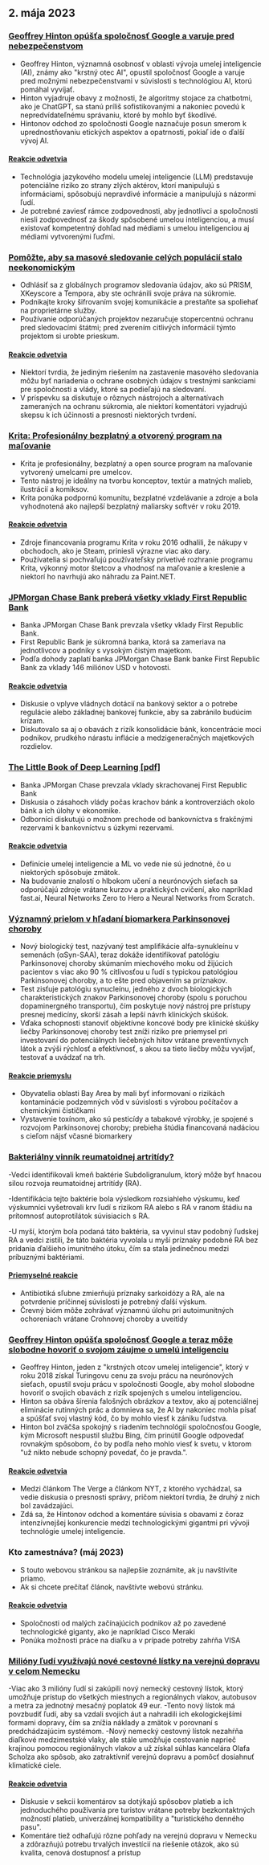 

<CallToAction />

<Steps>

## 2. mája 2023

### [Geoffrey Hinton opúšťa spoločnosť Google a varuje pred nebezpečenstvom](https://www.nytimes.com/2023/05/01/technology/ai-google-chatbot-engineer-quits-hinton.html)

- Geoffrey Hinton, významná osobnosť v oblasti vývoja umelej inteligencie (AI), známy ako "krstný otec AI", opustil spoločnosť Google a varuje pred možnými nebezpečenstvami v súvislosti s technológiou AI, ktorú pomáhal vyvíjať.
- Hinton vyjadruje obavy z možnosti, že algoritmy stojace za chatbotmi, ako je ChatGPT, sa stanú príliš sofistikovanými a nakoniec povedú k nepredvídateľnému správaniu, ktoré by mohlo byť škodlivé.
- Hintonov odchod zo spoločnosti Google naznačuje posun smerom k uprednostňovaniu etických aspektov a opatrnosti, pokiaľ ide o ďalší vývoj AI.

#### [Reakcie odvetvia](http://news.ycombinator.com/item?id=35771104)

- Technológia jazykového modelu umelej inteligencie (LLM) predstavuje potenciálne riziko zo strany zlých aktérov, ktorí manipulujú s informáciami, spôsobujú nepravdivé informácie a manipulujú s názormi ľudí.
- Je potrebné zaviesť rámce zodpovednosti, aby jednotlivci a spoločnosti niesli zodpovednosť za škody spôsobené umelou inteligenciou, a musí existovať kompetentný dohľad nad médiami s umelou inteligenciou aj médiami vytvorenými ľuďmi.

### [Pomôžte, aby sa masové sledovanie celých populácií stalo neekonomickým](https://prism-break.org/en/)

- Odhlásiť sa z globálnych programov sledovania údajov, ako sú PRISM, XKeyscore a Tempora, aby ste ochránili svoje práva na súkromie.
- Podnikajte kroky šifrovaním svojej komunikácie a prestaňte sa spoliehať na proprietárne služby.
- Používanie odporúčaných projektov nezaručuje stopercentnú ochranu pred sledovacími štátmi; pred zverením citlivých informácií týmto projektom si urobte prieskum.

#### [Reakcie odvetvia](http://news.ycombinator.com/item?id=35772005)

- Niektorí tvrdia, že jediným riešením na zastavenie masového sledovania môžu byť nariadenia o ochrane osobných údajov s trestnými sankciami pre spoločnosti a vlády, ktoré sa podieľajú na sledovaní.
- V príspevku sa diskutuje o rôznych nástrojoch a alternatívach zameraných na ochranu súkromia, ale niektorí komentátori vyjadrujú skepsu k ich účinnosti a presnosti niektorých tvrdení.

### [Krita: Profesionálny bezplatný a otvorený program na maľovanie](https://krita.org/en/)

- Krita je profesionálny, bezplatný a open source program na maľovanie vytvorený umelcami pre umelcov.
- Tento nástroj je ideálny na tvorbu konceptov, textúr a matných malieb, ilustrácií a komiksov.
- Krita ponúka podpornú komunitu, bezplatné vzdelávanie a zdroje a bola vyhodnotená ako najlepší bezplatný maliarsky softvér v roku 2019.

#### [Reakcie odvetvia](http://news.ycombinator.com/item?id=35771994)

- Zdroje financovania programu Krita v roku 2016 odhalili, že nákupy v obchodoch, ako je Steam, priniesli výrazne viac ako dary.
- Používatelia si pochvaľujú používateľsky prívetivé rozhranie programu Krita, výkonný motor štetcov a vhodnosť na maľovanie a kreslenie a niektorí ho navrhujú ako náhradu za Paint.NET.

### [JPMorgan Chase Bank preberá všetky vklady First Republic Bank](https://www.fdic.gov/news/press-releases/2023/pr23034.html)

- Banka JPMorgan Chase Bank prevzala všetky vklady First Republic Bank.
- First Republic Bank je súkromná banka, ktorá sa zameriava na jednotlivcov a podniky s vysokým čistým majetkom.
- Podľa dohody zaplatí banka JPMorgan Chase Bank banke First Republic Bank za vklady 146 miliónov USD v hotovosti.

#### [Reakcie odvetvia](http://news.ycombinator.com/item?id=35770048)

- Diskusie o vplyve vládnych dotácií na bankový sektor a o potrebe regulácie alebo základnej bankovej funkcie, aby sa zabránilo budúcim krízam.
- Diskutovalo sa aj o obavách z rizík konsolidácie bánk, koncentrácie moci podnikov, prudkého nárastu inflácie a medzigeneračných majetkových rozdielov.

### [The Little Book of Deep Learning [pdf]](https://fleuret.org/public/lbdl.pdf)

- Banka JPMorgan Chase prevzala vklady skrachovanej First Republic Bank
- Diskusia o zásahoch vlády počas krachov bánk a kontroverziách okolo bánk a ich úlohy v ekonomike.
- Odborníci diskutujú o možnom prechode od bankovníctva s frakčnými rezervami k bankovníctvu s úzkymi rezervami.

#### [Reakcie odvetvia](http://news.ycombinator.com/item?id=35767789)

- Definície umelej inteligencie a ML vo vede nie sú jednotné, čo u niektorých spôsobuje zmätok.
- Na budovanie znalostí o hlbokom učení a neurónových sieťach sa odporúčajú zdroje vrátane kurzov a praktických cvičení, ako napríklad fast.ai, Neural Networks Zero to Hero a Neural Networks from Scratch.

### [Významný prielom v hľadaní biomarkera Parkinsonovej choroby](https://www.michaeljfox.org/publication/michael-j-fox-foundation-announces-significant-breakthrough-search-parkinsons-biomarker)

- Nový biologický test, nazývaný test amplifikácie alfa-synukleínu v semenách (αSyn-SAA), teraz dokáže identifikovať patológiu Parkinsonovej choroby skúmaním miechového moku od žijúcich pacientov s viac ako 90 % citlivosťou u ľudí s typickou patológiou Parkinsonovej choroby, a to ešte pred objavením sa príznakov.
- Test zisťuje patológiu synucleínu, jedného z dvoch biologických charakteristických znakov Parkinsonovej choroby (spolu s poruchou dopaminergného transportu), čím poskytuje nový nástroj pre prístupy presnej medicíny, skorší zásah a lepší návrh klinických skúšok.
- Vďaka schopnosti stanoviť objektívne koncové body pre klinické skúšky liečby Parkinsonovej choroby test zníži riziko pre priemysel pri investovaní do potenciálnych liečebných hitov vrátane preventívnych látok a zvýši rýchlosť a efektívnosť, s akou sa tieto liečby môžu vyvíjať, testovať a uvádzať na trh.

#### [Reakcie priemyslu](http://news.ycombinator.com/item?id=35770563)

- Obyvatelia oblasti Bay Area by mali byť informovaní o rizikách kontaminácie podzemných vôd v súvislosti s výrobou počítačov a chemickými čističkami
- Vystavenie toxínom, ako sú pesticídy a tabakové výrobky, je spojené s rozvojom Parkinsonovej choroby; prebieha štúdia financovaná nadáciou s cieľom nájsť včasné biomarkery

### [Bakteriálny vinník reumatoidnej artritídy?](https://www.the-scientist.com/news-opinion/a-bacterial-culprit-for-rheumatoid-arthritis-71088)

-Vedci identifikovali kmeň baktérie Subdoligranulum, ktorý môže byť hnacou silou rozvoja reumatoidnej artritídy (RA).

-Identifikácia tejto baktérie bola výsledkom rozsiahleho výskumu, keď výskumníci vyšetrovali krv ľudí s rizikom RA alebo s RA v ranom štádiu na prítomnosť autoprotilátok súvisiacich s RA.

-U myší, ktorým bola podaná táto baktéria, sa vyvinul stav podobný ľudskej RA a vedci zistili, že táto baktéria vyvolala u myší príznaky podobné RA bez pridania ďalšieho imunitného útoku, čím sa stala jedinečnou medzi príbuznými baktériami.

#### [Priemyselné reakcie](http://news.ycombinator.com/item?id=35775704)

- Antibiotiká sľubne zmierňujú príznaky sarkoidózy a RA, ale na potvrdenie príčinnej súvislosti je potrebný ďalší výskum.
- Črevný bióm môže zohrávať významnú úlohu pri autoimunitných ochoreniach vrátane Crohnovej choroby a uveitídy

### [Geoffrey Hinton opúšťa spoločnosť Google a teraz môže slobodne hovoriť o svojom záujme o umelú inteligenciu](https://www.theverge.com/2023/5/1/23706311/hinton-godfather-of-ai-threats-fears-warnings)

- Geoffrey Hinton, jeden z "krstných otcov umelej inteligencie", ktorý v roku 2018 získal Turingovu cenu za svoju prácu na neurónových sieťach, opustil svoju prácu v spoločnosti Google, aby mohol slobodne hovoriť o svojich obavách z rizík spojených s umelou inteligenciou.
- Hinton sa obáva šírenia falošných obrázkov a textov, ako aj potenciálnej eliminácie rutinných prác a domnieva sa, že AI by nakoniec mohla písať a spúšťať svoj vlastný kód, čo by mohlo viesť k zániku ľudstva.
- Hinton bol zväčša spokojný s riadením technológií spoločnosťou Google, kým Microsoft nespustil službu Bing, čím prinútil Google odpovedať rovnakým spôsobom, čo by podľa neho mohlo viesť k svetu, v ktorom "už nikto nebude schopný povedať, čo je pravda.".

#### [Reakcie odvetvia](http://news.ycombinator.com/item?id=35771508)

- Medzi článkom The Verge a článkom NYT, z ktorého vychádzal, sa vedie diskusia o presnosti správy, pričom niektorí tvrdia, že druhý z nich bol zavádzajúci.
- Zdá sa, že Hintonov odchod a komentáre súvisia s obavami z čoraz intenzívnejšej konkurencie medzi technologickými gigantmi pri vývoji technológie umelej inteligencie.

### Kto zamestnáva? (máj 2023)

- S touto webovou stránkou sa najlepšie zoznámite, ak ju navštívite priamo.
- Ak si chcete prečítať článok, navštívte webovú stránku.

#### [Reakcie odvetvia](http://news.ycombinator.com/item?id=35773707)

- Spoločnosti od malých začínajúcich podnikov až po zavedené technologické giganty, ako je napríklad Cisco Meraki
- Ponúka možnosti práce na diaľku a v prípade potreby zahŕňa VISA

### [Milióny ľudí využívajú nové cestovné lístky na verejnú dopravu v celom Nemecku](https://apnews.com/article/germany-public-transit-cheap-ticket-trains-metro-3d83f1a35ab8e3945b8034b9bd511c29)

-Viac ako 3 milióny ľudí si zakúpili nový nemecký cestovný lístok, ktorý umožňuje prístup do všetkých miestnych a regionálnych vlakov, autobusov a metra za jednotný mesačný poplatok 49 eur.
-Tento nový lístok má povzbudiť ľudí, aby sa vzdali svojich áut a nahradili ich ekologickejšími formami dopravy, čím sa znížia náklady a zmätok v porovnaní s predchádzajúcim systémom.
-Nový nemecký cestovný lístok nezahŕňa diaľkové medzimestské vlaky, ale stále umožňuje cestovanie naprieč krajinou pomocou regionálnych vlakov a už získal súhlas kancelára Olafa Scholza ako spôsob, ako zatraktívniť verejnú dopravu a pomôcť dosiahnuť klimatické ciele.

#### [Reakcie odvetvia](http://news.ycombinator.com/item?id=35770816)

- Diskusie v sekcii komentárov sa dotýkajú spôsobov platieb a ich jednoduchého používania pre turistov vrátane potreby bezkontaktných možností platieb, univerzálnej kompatibility a "turistického denného pasu".
- Komentáre tiež odhaľujú rôzne pohľady na verejnú dopravu v Nemecku a zdôrazňujú potrebu trvalých investícií na riešenie otázok, ako sú kvalita, cenová dostupnosť a prístup

</Steps>
